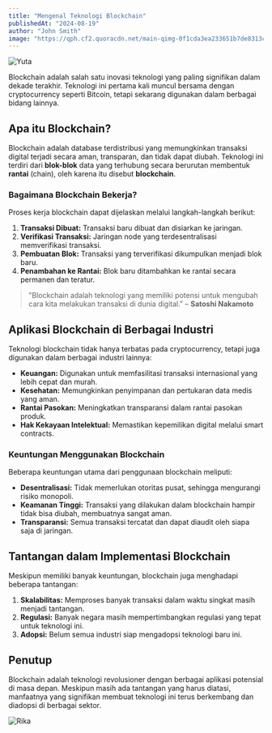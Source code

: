 ```yaml
---
title: "Mengenal Teknologi Blockchain"
publishedAt: "2024-08-19"
author: "John Smith"
image: "https://qph.cf2.quoracdn.net/main-qimg-0f1cda3ea233651b7de8313cb8b8c010-lq"
---
```


![Yuta](https://qph.cf2.quoracdn.net/main-qimg-0f1cda3ea233651b7de8313cb8b8c010-lq)

Blockchain adalah salah satu inovasi teknologi yang paling signifikan dalam dekade terakhir. Teknologi ini pertama kali muncul bersama dengan cryptocurrency seperti Bitcoin, tetapi sekarang digunakan dalam berbagai bidang lainnya.

## Apa itu Blockchain?

Blockchain adalah database terdistribusi yang memungkinkan transaksi digital terjadi secara aman, transparan, dan tidak dapat diubah. Teknologi ini terdiri dari **blok-blok** data yang terhubung secara berurutan membentuk **rantai** (chain), oleh karena itu disebut **blockchain**.

### Bagaimana Blockchain Bekerja?
<Tweet id='1825431504031306187' />
Proses kerja blockchain dapat dijelaskan melalui langkah-langkah berikut:

1. **Transaksi Dibuat:** Transaksi baru dibuat dan disiarkan ke jaringan.
2. **Verifikasi Transaksi:** Jaringan node yang terdesentralisasi memverifikasi transaksi.
3. **Pembuatan Blok:** Transaksi yang terverifikasi dikumpulkan menjadi blok baru.
4. **Penambahan ke Rantai:** Blok baru ditambahkan ke rantai secara permanen dan teratur.

> "Blockchain adalah teknologi yang memiliki potensi untuk mengubah cara kita melakukan transaksi di dunia digital." – **Satoshi Nakamoto**

## Aplikasi Blockchain di Berbagai Industri

Teknologi blockchain tidak hanya terbatas pada cryptocurrency, tetapi juga digunakan dalam berbagai industri lainnya:

- **Keuangan:** Digunakan untuk memfasilitasi transaksi internasional yang lebih cepat dan murah.
- **Kesehatan:** Memungkinkan penyimpanan dan pertukaran data medis yang aman.
- **Rantai Pasokan:** Meningkatkan transparansi dalam rantai pasokan produk.
- **Hak Kekayaan Intelektual:** Memastikan kepemilikan digital melalui smart contracts.

### Keuntungan Menggunakan Blockchain

Beberapa keuntungan utama dari penggunaan blockchain meliputi:

- **Desentralisasi:** Tidak memerlukan otoritas pusat, sehingga mengurangi risiko monopoli.
- **Keamanan Tinggi:** Transaksi yang dilakukan dalam blockchain hampir tidak bisa diubah, membuatnya sangat aman.
- **Transparansi:** Semua transaksi tercatat dan dapat diaudit oleh siapa saja di jaringan.

## Tantangan dalam Implementasi Blockchain

Meskipun memiliki banyak keuntungan, blockchain juga menghadapi beberapa tantangan:

1. **Skalabilitas:** Memproses banyak transaksi dalam waktu singkat masih menjadi tantangan.
2. **Regulasi:** Banyak negara masih mempertimbangkan regulasi yang tepat untuk teknologi ini.
3. **Adopsi:** Belum semua industri siap mengadopsi teknologi baru ini.

## Penutup

Blockchain adalah teknologi revolusioner dengan berbagai aplikasi potensial di masa depan. Meskipun masih ada tantangan yang harus diatasi, manfaatnya yang signifikan membuat teknologi ini terus berkembang dan diadopsi di berbagai sektor.

![Rika](https://i.pinimg.com/736x/a7/19/a5/a719a51abe6b4b4455f169b8a24055d4.jpg)
